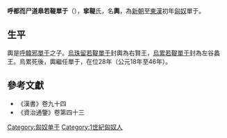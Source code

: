 {{noteTA
|1=zh-hans:尸; zh-hant:尸; 尸=>zh-hant:尸;
|2=zh-hans:单于; zh-hant:單于; 单于=>zh-hant:單于;
}}
'''呼都而尸道皋若鞮單于'''（{{bd|？||46年||}}），'''挛鞮'''氏，名'''輿'''，為[[新朝|新朝]]至[[東漢|東漢]]初年[[匈奴|匈奴]]單于。

== 生平 ==
輿是[[呼韓邪單于|呼韓邪單于]]之子。[[烏珠留若鞮單于|烏珠留若鞮單于]]封輿為右賢王，[[烏累若鞮單于|烏累若鞮單于]]封為左谷蠡王。烏累死後，輿繼任單于，在位28年（公元18年至46年）。

{{start box}}
{{s-before|兄[[烏累若鞮單于|烏累若鞮單于]]}}
{{s-title|[[匈奴|匈奴]][[單于|單于]]|18年—46年}}
{{s-after|子[[烏達鞮侯單于|烏達鞮侯單于]]}}
{{end box}}

{{匈奴單于}}

==參考文獻==
*《漢書》卷九十四
*《資治通鑒》卷第四十三

[[Category:匈奴单于|Category:匈奴单于]]
[[Category:1世紀匈奴人|Category:1世紀匈奴人]]
